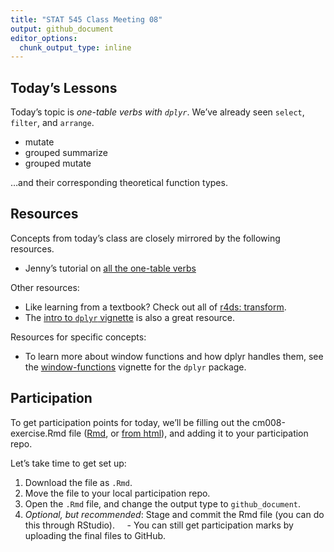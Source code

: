 ```yaml
---
title: "STAT 545 Class Meeting 08"
output: github_document
editor_options:
  chunk_output_type: inline
---
```



## Today's Lessons

Today's topic is _one-table verbs with `dplyr`_. We've already seen `select`, `filter`, and `arrange`. 

- mutate
- grouped summarize
- grouped mutate

...and their corresponding theoretical function types. 

## Resources

Concepts from today's class are closely mirrored by the following resources.

- Jenny's tutorial on [all the one-table verbs](http://stat545.com/block010_dplyr-end-single-table.html)

Other resources:

- Like learning from a textbook? Check out all of [r4ds: transform](http://r4ds.had.co.nz/transform.html).
- The [intro to `dplyr` vignette](https://cran.r-project.org/web/packages/dplyr/vignettes/dplyr.html) is also a great resource. 

Resources for specific concepts:

- To learn more about window functions and how dplyr handles them, see the [window-functions](https://cran.r-project.org/web/packages/dplyr/vignettes/window-functions.html) vignette for the `dplyr` package. 

## Participation

To get participation points for today, we'll be filling out the cm008-exercise.Rmd file ([Rmd](https://github.com/STAT545-UBC/Classroom/blob/master/notes/cm008-exercise.Rmd), or [from html](http://stat545.com/Classroom/notes/cm008-exercise.nb.html)), and adding it to your participation repo. 

Let's take time to get set up:

1. Download the file as `.Rmd`. 
2. Move the file to your local participation repo.
3. Open the `.Rmd` file, and change the output type to `github_document`.
4. _Optional, but recommended_: Stage and commit the Rmd file (you can do this through RStudio).
    - You can still get participation marks by uploading the final files to GitHub.
